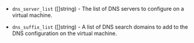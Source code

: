 <!-- Code generated from the comments of the GlobalDnsSettings struct in builder/vsphere/clone/step_customize.go; DO NOT EDIT MANUALLY -->

- `dns_server_list` ([]string) - The list of DNS servers to configure on a virtual machine.

- `dns_suffix_list` ([]string) - A list of DNS search domains to add to the DNS configuration on the virtual machine.

<!-- End of code generated from the comments of the GlobalDnsSettings struct in builder/vsphere/clone/step_customize.go; -->
